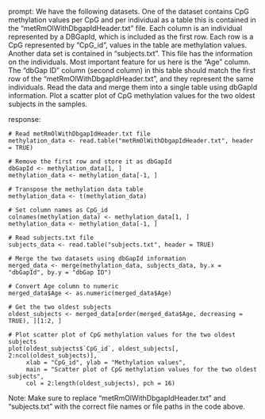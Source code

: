 prompt:
We have the following datasets. One of the dataset contains CpG methylation values per CpG and per individual as a table this is contained in the “metRmOlWithDbgapIdHeader.txt” file. Each column is an individual represented by a DBGapId, which is included as the first row. Each row is a CpG represented by "CpG_id", values in the table are methylation values. Another data set is contained in “subjects.txt”. This file has the information on the individuals. Most important feature for us here is the "Age" column. The "dbGap ID" column (second column) in this table should match the first row of the "metRmOlWithDbgapIdHeader.txt", and they represent the same individuals. Read the data and merge them into a single table using dbGapId information. Plot a scatter plot of CpG methylation values for the two oldest subjects in the samples.

response:
```
# Read metRmOlWithDbgapIdHeader.txt file
methylation_data <- read.table("metRmOlWithDbgapIdHeader.txt", header = TRUE)

# Remove the first row and store it as dbGapId
dbGapId <- methylation_data[1, ]
methylation_data <- methylation_data[-1, ]

# Transpose the methylation data table
methylation_data <- t(methylation_data)

# Set column names as CpG_id
colnames(methylation_data) <- methylation_data[1, ]
methylation_data <- methylation_data[-1, ]

# Read subjects.txt file
subjects_data <- read.table("subjects.txt", header = TRUE)

# Merge the two datasets using dbGapId information
merged_data <- merge(methylation_data, subjects_data, by.x = "dbGapId", by.y = "dbGap ID")

# Convert Age column to numeric
merged_data$Age <- as.numeric(merged_data$Age)

# Get the two oldest subjects
oldest_subjects <- merged_data[order(merged_data$Age, decreasing = TRUE), ][1:2, ]

# Plot scatter plot of CpG methylation values for the two oldest subjects
plot(oldest_subjects$`CpG_id`, oldest_subjects[, 2:ncol(oldest_subjects)], 
     xlab = "CpG_id", ylab = "Methylation values", 
     main = "Scatter plot of CpG methylation values for the two oldest subjects",
     col = 2:length(oldest_subjects), pch = 16)
```
Note: Make sure to replace "metRmOlWithDbgapIdHeader.txt" and "subjects.txt" with the correct file names or file paths in the code above.
